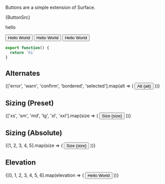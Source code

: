 
Buttons are a simple extension of Surface.

<Card collabsable defaultCollapsed title="View Source">
  <CodeBlock className="language-typescript">{ButtonSrc}</CodeBlock>
</Card>

hello

<Section space size="md" title="Buttons">
  <Button>Hello World</Button>
  <Button icon="cog">Hello World</Button>
  <Button icon="cog" iconAfter>
    Hello World
  </Button>
</Section>
<Space />

```ts
export function() {
  return `hi`
}
```

## Alternates

<Section space size="md">
  {['error', 'warn', 'confirm', 'bordered', 'selected'].map(alt => (
    <Button key={alt} alt={alt} icon="cog" iconAfter>
      Alt {alt}
    </Button>
  ))}
</Section>
<Space />

## Sizing (Preset)

<Section space size="md">
  {['xs', 'sm', 'md', 'lg', 'xl', 'xxl'].map(size => (
    <Button key={size} size={size} icon="cog" iconAfter>
      Size {size}
    </Button>
  ))}
</Section>
<Space />

## Sizing (Absolute)

<Section space size="md">
  {[1, 2, 3, 4, 5].map(size => (
    <Button key={size} size={size} icon="cog" iconAfter>
      Size {size}
    </Button>
  ))}
</Section>
<Space />

## Elevation

<div>
  {[0, 1, 2, 3, 4, 5, 6].map(elevation => (
    <SubSection title={`Elevation ${elevation}`} key={elevation}>
      <Button key={elevation} elevation={elevation} size={2} icon="cog" iconAfter>
        Hello World
      </Button>
    </SubSection>
  ))}
</div>
<Space />
